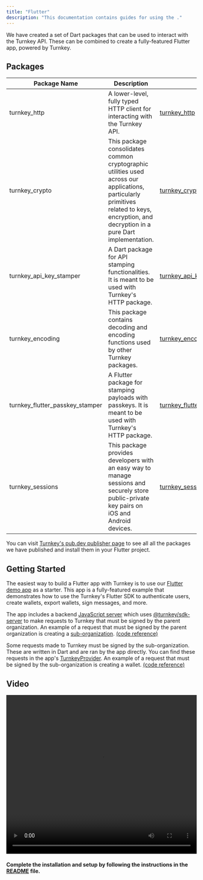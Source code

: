 ```yaml
---
title: "Flutter"
description: "This documentation contains guides for using the ."
---
```


We have created a set of Dart packages that can be used to interact with the Turnkey API. These can be combined to create a fully-featured Flutter app, powered by Turnkey.

## Packages

| Package Name                       | Description                                                                                                                                                                               | Link                                                                                           |
| ---------------------------------- | ----------------------------------------------------------------------------------------------------------------------------------------------------------------------------------------- | ---------------------------------------------------------------------------------------------- |
| turnkey\_http                      | A lower-level, fully typed HTTP client for interacting with the Turnkey API.                                                                                                              | [turnkey\_http](https://pub.dev/packages/turnkey_http)                                         |
| turnkey\_crypto                    | This package consolidates common cryptographic utilities used across our applications, particularly primitives related to keys, encryption, and decryption in a pure Dart implementation. | [turnkey\_crypto](https://pub.dev/packages/turnkey_crypto)                                     |
| turnkey\_api\_key\_stamper         | A Dart package for API stamping functionalities. It is meant to be used with Turnkey's HTTP package.                                                                                      | [turnkey\_api\_key\_stamper](https://pub.dev/packages/turnkey_api_key_stamper)                 |
| turnkey\_encoding                  | This package contains decoding and encoding functions used by other Turnkey packages.                                                                                                     | [turnkey\_encoding](https://pub.dev/packages/turnkey_encoding)                                 |
| turnkey\_flutter\_passkey\_stamper | A Flutter package for stamping payloads with passkeys. It is meant to be used with Turnkey's HTTP package.                                                                                | [turnkey\_flutter\_passkey\_stamper](https://pub.dev/packages/turnkey_flutter_passkey_stamper) |
| turnkey\_sessions                  | This package provides developers with an easy way to manage sessions and securely store public-private key pairs on iOS and Android devices.                                              | [turnkey\_sessions](https://pub.dev/packages/turnkey_sessions)                                 |

You can visit [Turnkey's pub.dev publisher page](https://pub.dev/publishers/turnkey.com/packages) to see all all the packages we have published and install them in your Flutter project.

## Getting Started

The easiest way to build a Flutter app with Turnkey is to use our [Flutter demo app](https://github.com/tkhq/dart-sdk/tree/main/examples/flutter-demo-app) as a starter. This app is a fully-featured example that demonstrates how to use the Turnkey's Flutter SDK to authenticate users, create wallets, export wallets, sign messages, and more.

The app includes a backend [JavaScript server](https://github.com/tkhq/dart-sdk/tree/main/examples/flutter-demo-app/api-server) which uses [@turnkey/sdk-server](https://www.npmjs.com/package/@turnkey/sdk-server) to make requests to Turnkey that must be signed by the parent organization. An example of a request that must be signed by the parent organization is creating a [sub-organization](/concepts/sub-organizations). [(code reference)](https://github.com/tkhq/dart-sdk/blob/51405520d721910961fa942ddc5f5a3030783b9b/examples/flutter-demo-app/api-server/src/controllers/turnkey-api.ts#L139-L178)

Some requests made to Turnkey must be signed by the sub-organization. These are written in Dart and are ran by the app directly. You can find these requests in the app's [TurnkeyProvider](https://github.com/tkhq/dart-sdk/blob/main/examples/flutter-demo-app/lib/providers/turnkey.dart). An example of a request that must be signed by the sub-organization is creating a wallet. [(code reference)](https://github.com/tkhq/dart-sdk/blob/51405520d721910961fa942ddc5f5a3030783b9b/examples/flutter-demo-app/lib/providers/turnkey.dart#L531-L559)

## Video

<Frame>
  <video
  src="https://github.com/tkhq/dart-sdk/raw/refs/heads/main/examples/flutter-demo-app/assets/videos/flutter-demo.mov"
  width="100%"
  height="420"
  controls
></video>
</Frame>


#### Complete the installation and setup by following the instructions in the [README](https://github.com/tkhq/dart-sdk/blob/main/examples/flutter-demo-app/README.md) file.

